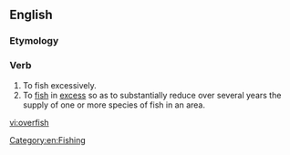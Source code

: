 ==English==
{{wikipedia|overfishing}}

===Etymology===
{{prefix|over|fish|lang=en}}

===Verb===
{{en-verb|overfish|es}}

# To fish excessively.
# To [[fish]] in [[excess]] so as to substantially reduce over several years the supply of one or more species of fish in an area.

[[Category:en:Fishing]]

[[vi:overfish]]